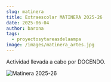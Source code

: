 ```yaml
---
slug: matinera
title: Extraescolar MATINERA 2025-26
date: 2025-06-04
author: barona
tags:
  - proyectosytareasdelaampa
image: /images/matinera_artes.jpg
---
```

A﻿ctividad llevada a cabo por DOCENDO. 



![Matinera 2025-26](/images/PRIMER_MARQUES_MATINERA_25-26.png "Matinera 2025-26")